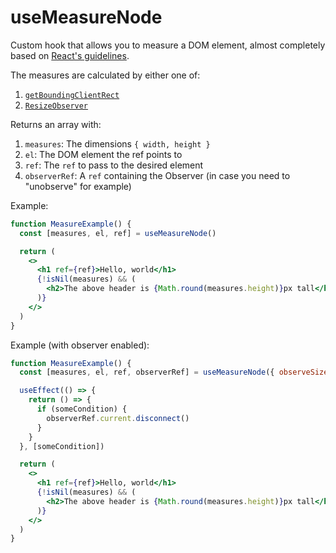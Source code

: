 
<Meta title="Hooks/useMeasureNode" />

# useMeasureNode

Custom hook that allows you to measure a DOM element, almost completely based on [React's guidelines](http://reactjs.org/docs/hooks-faq.html#how-can-i-measure-a-dom-node).

The measures are calculated by either one of:

1. [`getBoundingClientRect`](http://developer.mozilla.org/en-US/docs/Web/API/Element/getBoundingClientRect)
2. [`ResizeObserver`](http://developer.mozilla.org/en-US/docs/Web/API/ResizeObserver)

Returns an array with:

1. `measures`: The dimensions `{ width, height }`
2. `el`: The DOM element the ref points to
3. `ref`: The `ref` to pass to the desired element
4. `observerRef`: A `ref` containing the Observer (in case you need to "unobserve" for example)

Example:

```jsx
function MeasureExample() {
  const [measures, el, ref] = useMeasureNode()

  return (
    <>
      <h1 ref={ref}>Hello, world</h1>
      {!isNil(measures) && (
        <h2>The above header is {Math.round(measures.height)}px tall</h2>
      )}
    </>
  )
}
```

Example (with observer enabled):

```jsx
function MeasureExample() {
  const [measures, el, ref, observerRef] = useMeasureNode({ observeSize: true })

  useEffect(() => {
    return () => {
      if (someCondition) {
        observerRef.current.disconnect()
      }
    }
  }, [someCondition])

  return (
    <>
      <h1 ref={ref}>Hello, world</h1>
      {!isNil(measures) && (
        <h2>The above header is {Math.round(measures.height)}px tall</h2>
      )}
    </>
  )
}
```
